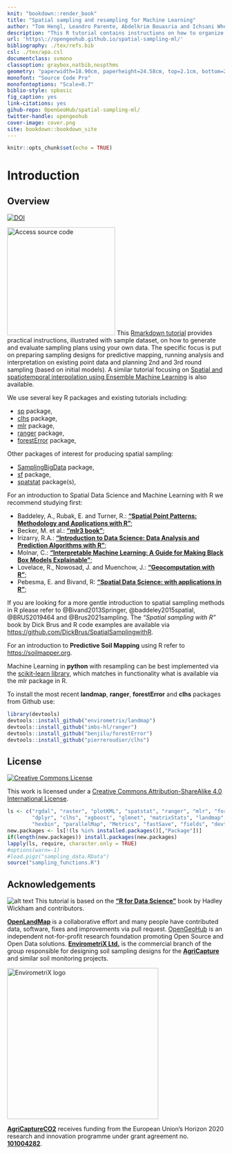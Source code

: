 ```yaml
---
knit: "bookdown::render_book"
title: "Spatial sampling and resampling for Machine Learning"
author: "Tom Hengl, Leandro Parente, Abdelkrim Bouasria and Ichsani Wheeler"
description: "This R tutorial contains instructions on how to organize spatial sampling using R packages. It is organized in three main parts: (1) planning new surveys: i.e. starting from scratch, (2) implementing resampling: learning from existing point data, focusing on subsampling and Cross-Validation strategies, (3) planning additional sampling: sampling additional point data based on initial models, the running re-analysis and gradually improving models until the maximum possible accuracy is reached. We use sample datasets to demonstrate processing steps and provide interpretation and dicussion of the results. More chapters will be added in the future. Contributions are welcome. To discuss issues or report a bug please use the repository homepage."
url: 'https\://opengeohub.github.io/spatial-sampling-ml/'
bibliography: ./tex/refs.bib
csl: ./tex/apa.csl  
documentclass: svmono
classoption: graybox,natbib,nospthms
geometry: "paperwidth=18.90cm, paperheight=24.58cm, top=2.1cm, bottom=2.1cm, inner=2cm, outer=2cm"
monofont: "Source Code Pro"
monofontoptions: "Scale=0.7"
biblio-style: spbasic
fig_caption: yes
link-citations: yes
gihub-repo: OpenGeoHub/spatial-sampling-ml/
twitter-handle: opengeohub
cover-image: cover.png
site: bookdown::bookdown_site
---
```


```r
knitr::opts_chunk$set(echo = TRUE)
```

# Introduction {.unnumbered}

## Overview {.unnumbered}

[![DOI](https://zenodo.org/badge/doi/10.5281/zenodo.5886677.svg)](https://doi.org/10.5281/zenodo.5886677) 

[![Access source code](cover.png){.cover width="250"}](https://opengeohub.github.io/spatial-sampling-ml/) This [Rmarkdown tutorial](https://opengeohub.github.io/spatial-sampling-ml/) provides practical instructions, illustrated with sample 
dataset, on how to generate and evaluate sampling plans using your own data. 
The specific focus is put on preparing sampling designs for predictive mapping, 
running analysis and interpretation on existing point data and planning 2nd and 3rd 
round sampling (based on initial models). A similar tutorial focusing on [Spatial 
and spatiotemporal interpolation using Ensemble Machine Learning](https://opengeohub.github.io/spatial-prediction-eml/) is also available.

We use several key R packages and existing tutorials including:

- [sp](https://github.com/edzer/sp) package,
- [clhs](https://github.com/pierreroudier/clhs) package,
- [mlr](https://mlr.mlr-org.com/) package,
- [ranger](https://github.com/imbs-hl/ranger/) package,
- [forestError](https://github.com/benjilu/forestError) package,

Other packages of interest for producing spatial sampling:

- [SamplingBigData](https://github.com/jlisic/SamplingBigData) package,
- [sf](https://keen-swartz-3146c4.netlify.app/pointpatterns.html#spatial-sampling-and-simulating-a-point-process) package,
- [spatstat](https://spatstat.org/) package(s),

For an introduction to Spatial Data Science and Machine Learning with R we recommend studying first:

- Baddeley, A., Rubak, E. and Turner, R.: **[“Spatial Point Patterns: Methodology and Applications with R”](https://spatstat.org/)**;  
- Becker, M. et al.: **[“mlr3 book”](https://mlr3book.mlr-org.com/)**;  
- Irizarry, R.A.: **[“Introduction to Data Science: Data Analysis and Prediction Algorithms with R”](https://rafalab.github.io/dsbook/)**;  
- Molnar, C.: **[“Interpretable Machine Learning: A Guide for Making Black Box Models Explainable”](https://christophm.github.io/interpretable-ml-book/)**;  
- Lovelace, R., Nowosad, J. and Muenchow, J.: **[“Geocomputation with R”](https://geocompr.robinlovelace.net/)**;  
- Pebesma, E. and Bivand, R: **[“Spatial Data Science: with applications in R”](https://keen-swartz-3146c4.netlify.app/)**;  

If you are looking for a more gentle introduction to spatial sampling methods in R 
please refer to @Bivand2013Springer, @baddeley2015spatial, @BRUS2019464 and @Brus2021sampling. 
The _“Spatial sampling with R”_ book by Dick Brus and R code examples are 
available via <https://github.com/DickBrus/SpatialSamplingwithR>.

For an introduction to **Predictive Soil Mapping** using R refer to <https://soilmapper.org>.

Machine Learning in **python** with resampling can be best implemented via the [scikit-learn library](https://scikit-learn.org/stable/), 
which matches in functionality what is available via the mlr package in R.

To install the most recent **landmap**, **ranger**, **forestError** and **clhs** packages from Github use:

```r
library(devtools)
devtools::install_github("envirometrix/landmap")
devtools::install_github("imbs-hl/ranger")
devtools::install_github("benjilu/forestError")
devtools::install_github("pierreroudier/clhs")
```

## License {.unnumbered}

[<img alt="Creative Commons License" style="border-width:0" src="https://i.creativecommons.org/l/by-sa/4.0/88x31.png" />](http://creativecommons.org/licenses/by-sa/4.0/)

This work is licensed under a [Creative Commons Attribution-ShareAlike 4.0 International License](http://creativecommons.org/licenses/by-sa/4.0/).

```r
ls <- c("rgdal", "raster", "plotKML", "spatstat", "ranger", "mlr", "forestError", "tidyr", 
        "dplyr", "clhs", "xgboost", "glmnet", "matrixStats", "landmap", "LICORS", "h2o", "yardstick", 
        "hexbin", "parallelMap", "Metrics", "fastSave", "fields", "devtools", "Cubist")
new.packages <- ls[!(ls %in% installed.packages()[,"Package"])]
if(length(new.packages)) install.packages(new.packages)
lapply(ls, require, character.only = TRUE)
#options(warn=-1)
#load.pigz("sampling_data.RData")
source("sampling_functions.R")
```

## Acknowledgements {.unnumbered}

![alt text](tex/R_logo.svg.png "Spacetime ML") This tutorial is based on the **[“R for Data Science”](https://r4ds.had.co.nz/)** book by Hadley Wickham and contributors.

**[OpenLandMap](https://openlandmap.org)** is a collaborative effort and many people 
have contributed data, software, fixes and improvements via pull request. [OpenGeoHub](https://opengeohub.org) 
is an independent not-for-profit research foundation promoting Open Source and Open Data solutions. 
**[EnvirometriX Ltd.](https://envirometrix.nl)** is the commercial branch of the group 
responsible for designing soil sampling designs for the **[AgriCapture](https://agricaptureco2.eu/)** and similar soil monitoring projects.

[<img src="tex/envirometrix_logo_ml.png" alt="EnvirometriX logo" width="350"/>](https://envirometrix.nl)

**[AgriCaptureCO2](https://agricaptureco2.eu/)** receives funding from the European Union’s Horizon 2020 research and innovation programme under grant agreement no. **[101004282](https://cordis.europa.eu/project/id/101004282)**.
